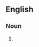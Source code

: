 {{also|helpdesks|help-desks}}

==English==

===Noun===
{{head|en|noun form}}

# {{plural of|help desk|lang=en}}